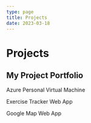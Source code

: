 ```yaml
---
type: page
title: Projects
date: 2023-03-18
---
```


# Projects

## __My Project Portfolio__


Azure Personal Virtual Machine

Exercise Tracker Web App

Google Map Web App
